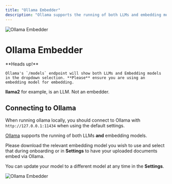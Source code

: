 ```yaml
---
title: "Ollama Embedder"
description: "Ollama supports the running of both LLMs and embedding models."
---
```



<Image
  src="/images/anythingllm-setup/embedder-configuration/local/ollama/header-image.png"
  height={1080}
  width={1920}
  quality={100}
  alt="Ollama Embedder"
/>

# Ollama Embedder

<Callout type="error" emoji="️‼️">
  **Heads up!**

    Ollama's `/models` endpoint will show both LLMs and Embedding models in the dropdown selection. **Please** ensure you are using an embedding model for embedding.

**llama2** for example, is an LLM. Not an embedder.

</Callout>

## Connecting to Ollama

When running ollama locally, you should connect to Ollama with `http://127.0.0.1:11434` when using the default settings.

[Ollama](https://ollama.com) supports the running of both LLMs **and** embedding models.

Please download the relevant embedding model you wish to use and select that during onboarding or in **Settings** to have your uploaded documents embed via Ollama.

You can update your model to a different model at any time in the **Settings**.

<Image
  src="/images/anythingllm-setup/embedder-configuration/local/ollama/ollama-embedder.png"
  height={1080}
  width={1920}
  quality={100}
  alt="Ollama Embedder"
/>

